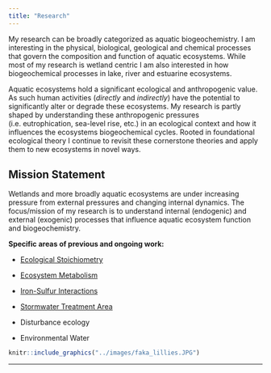 ```yaml
---
title: "Research"
---
```


My research can be broadly categorized as aquatic biogeochemistry. I am interesting in the physical, biological, geological and chemical processes that govern the composition and function of aquatic ecosystems. While most of my research is wetland centric I am also interested in how biogeochemical processes in lake, river and estuarine ecosystems.

Aquatic ecosystems hold a significant ecological and anthropogenic value. As such human activities (*directly* and *indirectly*) have the potential to significantly alter or degrade these ecosystems. My research is partly shaped by understanding these anthropogenic pressures (i.e. eutrophication, sea-level rise, etc.) in an ecological context and how it influences the ecosystems biogeochemical cycles. Rooted in foundational ecological theory I continue to revisit these cornerstone theories and apply them to new ecosystems in novel ways.  


## Mission Statement
Wetlands and more broadly aquatic ecosystems are under increasing pressure from external pressures and changing internal dynamics. The focus/mission of my research is to understand internal (endogenic) and external (exogenic) processes that influence aquatic ecosystem function and biogeochemistry.

<!--
### Vision Statement

from statement of research interest...need to edit. 
In the future, I intend to continue develop my research program to address issues such as the impacts of altered rainfall and temperature patterns on ecosystem productivity, the effects of sea-level rise on ecosystem distribution and extent, basal food-web dynamics of ecosystem experiencing long-term restoration. Both my current and future research are multi-disciplinary efforts developed to investigate ecosystem level ecology in an ever-changing landscape. 

-->


**Specific areas of previous and ongoing work:**

- [Ecological Stoichiometry](https://swampthingecology.org/ecostoich.html)

- [Ecosystem Metabolism](https://swampthingecology.org/ecometab.html)

- [Iron-Sulfur Interactions](https://swampthingecology.org/Fe_S.html)

- [Stormwater Treatment Area](https://swampthingecology.org/EverSTA.html)

- Disturbance ecology

- Environmental Water


```r
knitr::include_graphics("../images/faka_lillies.JPG")
```


***